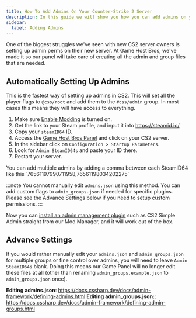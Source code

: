 ```yaml
---
title: How To Add Admins On Your Counter-Strike 2 Server
description: In this guide we will show you how you can add admins on your Counter-Strike 2 dedicated server
sidebar:
  label: Adding Admins
---
```


One of the biggest struggles we've seen with new CS2 server owners is setting up admin perms on their new server. At Game Host Bros, we've made it so our panel will take care of creating all the admin and group files that are needed.

## Automatically Setting Up Admins

This is the fastest way of setting up admins in CS2. This will set all the player flags to `@css/root` and add them to the `#css/admin` group. In most cases this means they will have access to everything.
<Steps>
1. Make sure [Enable Modding](/games/counter-strike-2/install-plugins/) is turned on.
2. Get the link to your Steam profile, and input it into https://steamid.io/ 
3. Copy your `steamID64` ID.
4. Access the [Game Host Bros Panel](https://panel.gamehostbros.com/) and click on your CS2 server.
5. In the sidebar click on `Configuration > Startup Parameters`.
6. Look for `Admin SteamID64s` and paste your ID there.
7. Restart your server.
</Steps>
You can add multiple admins by adding a comma between each SteamID64 like this `76561197990711958,76561198034202275`

:::note
You cannot manually edit `admins.json` using this method. You can add custom flags to `admin_groups.json` if needed for specific plugins. Please see the Advance Settings below if you need to setup custom permissions.
:::

Now you can [install an admin management plugin](/games/counter-strike-2/install-plugins/) such as CS2 Simple Admin straight from our Mod Manager, and it will work out of the box.

## Advance Settings

If you would rather manually edit your `admins.json` and `admin_groups.json` for multiple groups or fine control over admins, you will need to leave `Admin SteamID64s` blank. Doing this means our Game Panel will no longer edit these files at all (other than renaming `admin_groups.example.json` to `admin_groups.json` once).

**Editing admins.json**: https://docs.cssharp.dev/docs/admin-framework/defining-admins.html
**Editing admin_groups.json:**: https://docs.cssharp.dev/docs/admin-framework/defining-admin-groups.html